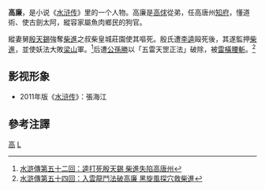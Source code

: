 '''高廉'''，是小说《[[水浒传|水浒传]]》里的一个人物。高廉是[[高俅|高俅]]從弟，任高唐州[[知府|知府]]，懂道術、使古劍太阿，縱容家屬魚肉鄉民的狗官。

縱妻舅[[殷天錫|殷天錫]]強奪[[柴進|柴進]]之叔柴皇城莊園使其嘔死。殷氏遭[[李逵|李逵]]毆死後，其遂監押[[柴進|柴進]]，並使妖法大敗[[梁山|梁山]]軍。<ref>[[:s:水滸傳/第052回|水滸傳第五十二回：逵打死殷天錫 柴進失陷高唐州]]</ref>后遭[[公孫勝|公孫勝]]以「五雷天罡正法」破除，被[[雷橫|雷橫]][[腰斬|腰斬]]。<ref>[[:s:水滸傳/第054回|水滸傳第五十四回：入雲龍鬥法破高廉 黑旋風探穴救柴進]]</ref>

== 影视形象 ==
*2011年版《[[水浒传_(2011年电视剧)|水浒传]]》：張海江

==參考注譯==
{{reflist|2}}

[[Category:水浒传人物|高]]
[[Category:高姓|L]]
